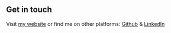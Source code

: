 ## Get in touch

Visit [my website](https://portfoliomaster20091.gatsbyjs.io/) or find me on other platforms: [Github](https://github.com/N-Hidaya) & [LinkedIn](https://www.linkedin.com/in/nurul-hidayah-0a3630b6/)
